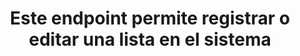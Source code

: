 ---
title: "Este endpoint permite registrar o editar una lista en el sistema"
openapi: "PUT /api/v3/products/{update}"
---